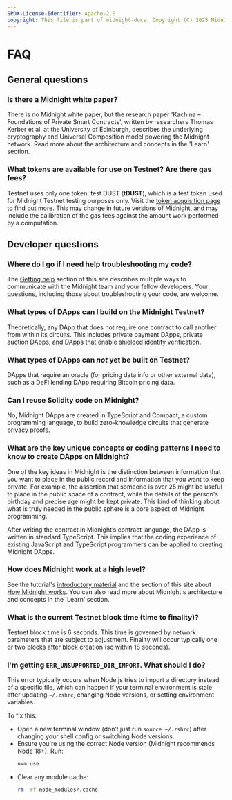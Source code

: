 ```yaml
---
SPDX-License-Identifier: Apache-2.0
copyright: This file is part of midnight-docs. Copyright (C) 2025 Midnight Foundation. Licensed under the Apache License, Version 2.0 (the "License"); You may not use this file except in compliance with the License. You may obtain a copy of the License at http://www.apache.org/licenses/LICENSE-2.0 Unless required by applicable law or agreed to in writing, software distributed under the License is distributed on an "AS IS" BASIS, WITHOUT WARRANTIES OR CONDITIONS OF ANY KIND, either express or implied. See the License for the specific language governing permissions and limitations under the License.
---
```


# FAQ

## General questions

### Is there a Midnight white paper?

There is no Midnight white paper, but the research paper 'Kachina –
Foundations of Private Smart Contracts', written by researchers Thomas
Kerber et al. at the University of Edinburgh, describes the underlying
cryptography and Universal Composition model powering the Midnight
network. Read more about the architecture and concepts in the
'Learn' section.

### What tokens are available for use on Testnet? Are there gas fees?

Testnet uses only one token: test DUST (**tDUST**), which is a test token used for Midnight Testnet testing purposes only.
Visit the [token acquisition page](/docs/develop/tutorial/1-using/faucet.mdx) to find out more.
This may change in future
versions of Midnight, and may include the calibration of the gas fees against
the amount work performed by a computation.

## Developer questions

### Where do I go if I need help troubleshooting my code?

The [Getting help](./getting-help.mdx) section of this site describes
multiple ways to communicate with the Midnight team and your fellow
developers. Your questions, including those about troubleshooting
your code, are welcome.

### What types of DApps can I build on the Midnight Testnet?

Theoretically, any DApp that does not require one contract to call
another from within its circuits. This includes private payment
DApps, private auction DApps, and DApps that enable shielded identity
verification.

### What types of DApps can _not_ yet be built on Testnet?

DApps that require an oracle (for pricing data info or other external
data), such as a DeFi lending DApp requiring Bitcoin pricing data.

### Can I reuse Solidity code on Midnight?

No, Midnight DApps are created in TypeScript and Compact, a custom
programming language, to build zero-knowledge circuits that generate
privacy proofs.

### What are the key unique concepts or coding patterns I need to know to create DApps on Midnight?

One of the key ideas in Midnight is the distinction between
information that you want to place in the public record and
information that you want to keep private. For example, the assertion
that someone is over 25 might be useful to place in the public space
of a contract, while the details of the person's birthday and precise
age might be kept private. This kind of thinking about what is truly
needed in the public sphere is a core aspect of Midnight programming.

After writing the contract in Midnight’s contract language, the DApp
is written in standard TypeScript. This implies that the coding
experience of existing JavaScript and TypeScript programmers can be
applied to creating Midnight DApps.

### How does Midnight work at a high level?

See the tutorial's [introductory material](./tutorial/high-level-arch.mdx)
and the section of this site about [How Midnight works](./how-midnight-works/).
You can also read more about Midnight's architecture and concepts in
the 'Learn' section.

### What is the current Testnet block time (time to finality)?

Testnet block time is 6 seconds. This time is governed by network
parameters that are subject to adjustment. Finality will occur typically one or
two blocks after block creation (so within 18 seconds).

### I'm getting `ERR_UNSUPPORTED_DIR_IMPORT`. What should I do?

This error typically occurs when Node.js tries to import a directory instead of a specific file, which can happen if your terminal environment is stale after updating `~/.zshrc`, changing Node versions, or setting environment variables.

To fix this:

* Open a new terminal window (don’t just run `source ~/.zshrc`) after changing your shell config or switching Node versions.
* Ensure you're using the correct Node version (Midnight recommends Node 18+). Run:
  ```bash
  nvm use
  ```
* Clear any module cache:
  ```bash
  rm -rf node_modules/.cache
  ```



